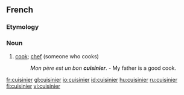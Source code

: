 ==French==

===Etymology===
{{suffix|cuisine|ier}}

===Noun===
{{fr-noun|m|f=cuisinière}}

# [[cook]]; [[chef]] (someone who cooks)
#:''Mon père est un bon '''cuisinier'''''. - My father is a good cook.

[[fr:cuisinier]]
[[gl:cuisinier]]
[[io:cuisinier]]
[[id:cuisinier]]
[[hu:cuisinier]]
[[ru:cuisinier]]
[[fi:cuisinier]]
[[vi:cuisinier]]